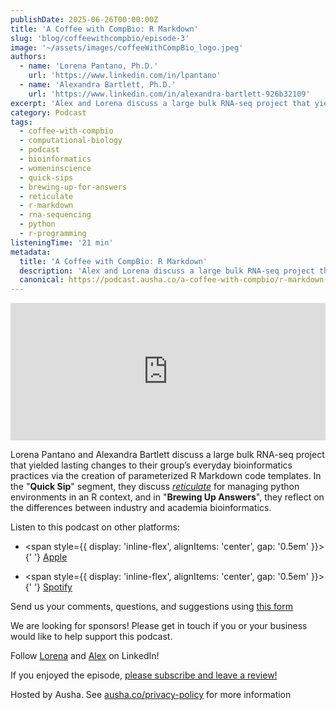 ```yaml
---
publishDate: 2025-06-26T00:00:00Z
title: 'A Coffee with CompBio: R Markdown'
slug: 'blog/coffeewithcompbio/episode-3'
image: '~/assets/images/coffeeWithCompBio_logo.jpeg'
authors:
  - name: 'Lorena Pantano, Ph.D.'
    url: 'https://www.linkedin.com/in/lpantano'
  - name: 'Alexandra Bartlett, Ph.D.'
    url: 'https://www.linkedin.com/in/alexandra-bartlett-926b32109'
excerpt: 'Alex and Lorena discuss a large bulk RNA-seq project that yielded lasting changes to their group’s everyday bioinformatics practices via the creation of parameterized R Markdown code templates.'
category: Podcast
tags:
  - coffee-with-compbio
  - computational-biology
  - podcast
  - bioinformatics
  - womeninscience
  - quick-sips
  - brewing-up-for-answers
  - reticulate
  - r-markdown
  - rna-sequencing
  - python
  - r-programming
listeningTime: '21 min'
metadata:
  title: 'A Coffee with CompBio: R Markdown'
  description: 'Alex and Lorena discuss a large bulk RNA-seq project that yielded lasting changes to their group’s everyday bioinformatics practices via the creation of parameterized R Markdown code templates.'
  canonical: https://podcast.ausha.co/a-coffee-with-compbio/r-markdown-because-rna-seq-code-shouldn-t-be-wild-type
---
```



<iframe
  name="Ausha Podcast Player"
  frameborder="0"
  loading="lazy"
  id="ausha-qiIA"
  height="220"
  style="border: none; width:100%; height:220px"
  src="https://player.ausha.co/?podcastId=9G22jH5n0lXZ&playlist=false&color=%23751cbf&v=3&playerId=ausha-qiIA"
></iframe>
<script src="https://player.ausha.co/ausha-player.js"></script>

Lorena Pantano and Alexandra Bartlett discuss a large bulk RNA-seq project that yielded lasting changes to their group’s everyday bioinformatics practices via the creation of parameterized R Markdown code templates. In the "**Quick Sip**" segment, they discuss [_reticulate_](https://rstudio.github.io/reticulate/) for managing python environments in an R context, and in "**Brewing Up Answers**", they reflect on the differences between industry and academia bioinformatics.

Listen to this podcast on other platforms:

- <span style={{ display: 'inline-flex', alignItems: 'center', gap: '0.5em' }}>
    <FaApple size={32} classname="text-black dark:text-white" />{' '}
    <a href="https://podcasts.apple.com/us/podcast/r-markdown-because-rna-seq-code-shouldnt-be-wild-type/id1817024741?i=1000714675040">
      Apple
    </a>
  </span>

- <span style={{ display: 'inline-flex', alignItems: 'center', gap: '0.5em' }}>
    <FaSpotify size={32} color="#1DB954" />{' '}
    <a href="https://open.spotify.com/episode/3y3Xp1XUsVbrbNSGiQLAPo?si=ec0cbd69073246ab">Spotify</a>
  </span>

Send us your comments, questions, and suggestions using [this form](https://lnkd.in/eJ-hChm3)

We are looking for sponsors! Please get in touch if you or your business would like to help support this podcast.

Follow [Lorena](https://www.linkedin.com/in/lpantano) and [Alex](https://www.linkedin.com/in/alexandra-bartlett-926b32109) on LinkedIn!

If you enjoyed the episode, [please subscribe and leave a review!](https://lnkd.in/eXQ-HpUV)

Hosted by Ausha. See [ausha.co/privacy-policy](https://ausha.co/privacy-policy) for more information
